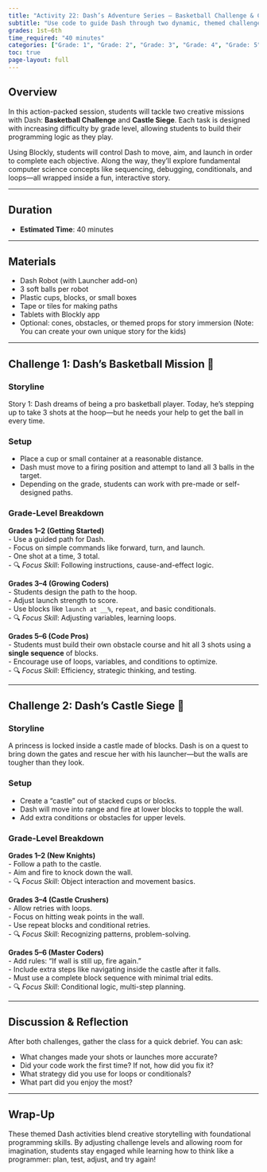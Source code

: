 ```yaml
---
title: "Activity 22: Dash’s Adventure Series – Basketball Challenge & Castle Siege"
subtitle: "Use code to guide Dash through two dynamic, themed challenges!"
grades: 1st–6th
time_required: "40 minutes"
categories: ["Grade: 1", "Grade: 2", "Grade: 3", "Grade: 4", "Grade: 5", "Grade: 6", "Time: 40 Minutes"]
toc: true
page-layout: full
---
```


## Overview

In this action-packed session, students will tackle two creative missions with Dash: **Basketball Challenge** and **Castle Siege**. Each task is designed with increasing difficulty by grade level, allowing students to build their programming logic as they play.

Using Blockly, students will control Dash to move, aim, and launch in order to complete each objective. Along the way, they'll explore fundamental computer science concepts like sequencing, debugging, conditionals, and loops—all wrapped inside a fun, interactive story.

---

## Duration

- **Estimated Time**: 40 minutes

---

## Materials

- Dash Robot (with Launcher add-on)  
- 3 soft balls per robot  
- Plastic cups, blocks, or small boxes  
- Tape or tiles for making paths  
- Tablets with Blockly app  
- Optional: cones, obstacles, or themed props for story immersion (Note: You can create your own unique story for the kids)

---

## Challenge 1: Dash’s Basketball Mission 🏀

### Storyline

Story 1: Dash dreams of being a pro basketball player. Today, he’s stepping up to take 3 shots at the hoop—but he needs your help to get the ball in every time.

### Setup

- Place a cup or small container at a reasonable distance.  
- Dash must move to a firing position and attempt to land all 3 balls in the target.  
- Depending on the grade, students can work with pre-made or self-designed paths.

### Grade-Level Breakdown

**Grades 1–2 (Getting Started)**  
- Use a guided path for Dash.  
- Focus on simple commands like forward, turn, and launch.  
- One shot at a time, 3 total.  
- 🔍 *Focus Skill*: Following instructions, cause-and-effect logic.

**Grades 3–4 (Growing Coders)**  
- Students design the path to the hoop.  
- Adjust launch strength to score.  
- Use blocks like `launch at __%`, `repeat`, and basic conditionals.  
- 🔍 *Focus Skill*: Adjusting variables, learning loops.

**Grades 5–6 (Code Pros)**  
- Students must build their own obstacle course and hit all 3 shots using a **single sequence** of blocks.  
- Encourage use of loops, variables, and conditions to optimize.  
- 🔍 *Focus Skill*: Efficiency, strategic thinking, and testing.

---

## Challenge 2: Dash’s Castle Siege 🏰

### Storyline

A princess is locked inside a castle made of blocks. Dash is on a quest to bring down the gates and rescue her with his launcher—but the walls are tougher than they look.

### Setup

- Create a “castle” out of stacked cups or blocks.  
- Dash will move into range and fire at lower blocks to topple the wall.  
- Add extra conditions or obstacles for upper levels.

### Grade-Level Breakdown

**Grades 1–2 (New Knights)**  
- Follow a path to the castle.  
- Aim and fire to knock down the wall.  
- 🔍 *Focus Skill*: Object interaction and movement basics.

**Grades 3–4 (Castle Crushers)**  
- Allow retries with loops.  
- Focus on hitting weak points in the wall.  
- Use repeat blocks and conditional retries.  
- 🔍 *Focus Skill*: Recognizing patterns, problem-solving.

**Grades 5–6 (Master Coders)**  
- Add rules: “If wall is still up, fire again.”  
- Include extra steps like navigating inside the castle after it falls.  
- Must use a complete block sequence with minimal trial edits.  
- 🔍 *Focus Skill*: Conditional logic, multi-step planning.

---

## Discussion & Reflection

After both challenges, gather the class for a quick debrief. You can ask:

- What changes made your shots or launches more accurate?
- Did your code work the first time? If not, how did you fix it?
- What strategy did you use for loops or conditionals?
- What part did you enjoy the most?

---

## Wrap-Up

These themed Dash activities blend creative storytelling with foundational programming skills. By adjusting challenge levels and allowing room for imagination, students stay engaged while learning how to think like a programmer: plan, test, adjust, and try again!

